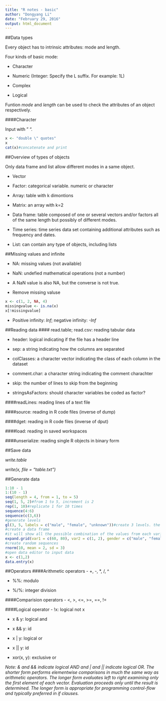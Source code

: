 ```yaml
---
title: "R notes - basic"
author: "Dongyang Li"
date: "February 29, 2016"
output: html_document
---
```


##Data types

Every object has to intrinsic attributes: mode and length.

Four kinds of basic mode:

- Character

- Numeric (Integer: Specify the L suffix. For example: 1L)

- Complex

- Logical

Funtion *mode* and *length* can be used to check the attributes of an object respectively.

####Character

Input with " ".

```r
x <- "double \" quotes"
x
cat(x)#concatenate and print
```

##Overview of types of objects

Only data frame and list allow different modes in a same object.

- Vector

- Factor: categorical variable. numeric or character

- Array: table with k dimontions

- Matrix: an array with k=2

- Data frame: table composed of one or several vectors and/or factors all of the same length but possibly of different modes.

- Time series: time series data set containing additional attributes such as frequency and dates.

- List: can contain any type of objects, including lists

##Missing values and infinite

- NA: missing values (not available)

- NaN: undefied mathematical operations (not a number)

- A NaN value is also NA, but the converse is not true.

- Remove missing valuse

```r
x <- c(1, 2, NA, 4)
missingvalue <- is.na(x)
x[!missingvalue]
```

- Positive infinity: *Inf*; negative infinity: *-Inf*

##Reading data
#### read.table; read.csv: reading tabular data
  
- header: logical indicating if the file has a header line
  
- sep: a string indicating how the columns are separated
  
- colClasses: a character vector indicating the class of each column in the dataset
  
- comment.char: a character string indicating the comment charachter
  
- skip: the number of lines to skip from the beginning
  
- stringsAsFactors: should character variables be coded as factor?

####readLines: reading lines of a text file

####source: reading in R code files (inverse of dump)

####dget: reading in R code files (inverse of dput)

####load: reading in saved workspaces

####unserialize: reading single R objects in binary form

##Save data

*write.table*

*write(x, file = "table.txt")*

##Generate data
```r
1:10 - 1
1:(10 - 1)
seq(length = 4, from = 1, to = 5)
seq(1, 5, 2)#from 1 to 5, increment is 2
rep(1, 10)#replicate 1 for 10 times
sequence(4:6)
sequence(c(3,6))
#generate levels
gl(3, 5, labels = c("male", "female", "unknown"))#create 3 levels. the number of each level repeats 5 times
#create a data frame
#it will show all the possible combination of the values from each variable
expand.grid(var1 = c(60, 80), var2 = c(1, 2), gender = c("male", "female"))
#create random sequences
rnorm(10, mean = 2, sd = 3)
#open data editor to input data
x <- c(1,2)
data.entry(x)
```

##Operators
####Arithmetic operators
- +, -, *, /, ^ 

- %%: modulo

- %/%: integer division

####Comparision operators
- <, >, <=, >=, ==, !=

####Logical operator
- !x: logical not x

- x & y: logical and

- x && y: id

- x | y: logical or

- x || y: id

- xor(x, y): exclusive or

*Note: & and && indicate logical AND and | and || indicate logical OR. The shorter form performs elementwise comparisons in much the same way as arithmetic operators. The longer form evaluates left to right examining only the first element of each vector. Evaluation proceeds only until the result is determined. The longer form is appropriate for programming control-flow and typically preferred in if clauses.*

